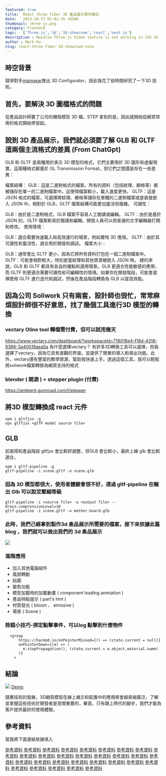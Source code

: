 ```yaml
---
featured: true
title:  React three fiber 3D 產品展示實作筆記
date:   2023-10-27 01:01:35 +0300
thumbnail: three-js.png
category: Frontend
tags:   ['Three.js','3d','3d-showroom','react','next js']
description : Resolve Three.js Video texture is not working in iOS 16 
author : Mark Ku
slug: react-three-fiber-3d-showroom-note
---
```

## 時空背景
競爭對手[maingear](https://maingear.com/maingear-mg-1-live-3d-configurator/
)推出 3D Configurator，因此我花了些時間研究了一下3D 技術。

## 首先，要解決 3D 圖檔格式的問題
從產品設計師要了公司的機殼模型 3D 檔，STEP 拿到的是，因此就開始從網頁常用的格式開始學習起。

## 說到 3D 產品展示，我們就必須要了解 GLB 和 GLTF 這兩個主流格式的差異 (From ChatGpt)
GLB 和 GLTF 是兩種用於表示 3D 模型的格式，它們主要用於 3D 圖形和虛擬現實。這兩種格式都基於 GL Transmission Format，但它們之間還是存在一些差異：

檔案結構：
GLB：這是二進制格式的檔案，所有的資料（包括紋理、網格等）都被儲存在單一的二進制檔案中。這使得檔案較小，載入速度更快。
GLTF：這是 JSON 格式的檔案，可選擇將紋理、網格等儲存在單獨的二進制檔案或是直接嵌入 JSON 中。相對於 GLB，GLTF 檔案結構可能更加靈活但複雜。
可讀性：

GLB：由於是二進制格式，GLB 檔案不容易人工閱讀或編輯。
GLTF：由於是基於 JSON 的，GLTF 檔案較易於閱讀和編輯。開發人員可以用普通的文字編輯器打開和修改。
使用情境：

GLB：適合需要快速載入和高效運行的場景，例如實時 3D 應用。
GLTF：由於其可讀性和靈活性，適合用於開發和調試。
檔案大小：

GLB：通常會比 GLTF 更小，因為它將所有資料打包在一個二進制檔案中。
GLTF：可能會相對較大，特別是當紋理和其他資源被嵌入 JSON 時。
總的來說，GLB 和 GLTF 都具有各自的優點和適用場景。GLB 更適合性能敏感的應用，而 GLTF 則更適合需要可讀性和可編輯性的情境。如果你在開發階段，可能會選擇使用 GLTF 進行迭代和調試，然後在產品階段轉換為 GLB 以提高效能。

## 因為公司 Soliwork 只有兩套，設計師也很忙，常常麻煩設計師很不好意思，找了幾個工具進行3D 模型的轉換
### vectary Oline tool 轉檔需付費，但可以試用幾天
https://www.vectary.com/dashboard/?workspaceId=718018e4-f18d-4318-9386-3a40019aea5a
為什麼選擇vectary？
有許多3D轉換工具可以選擇，但我選擇了vectary，因為它具有直觀的界面，並提供了簡單的導入和導出功能。此外，vectary還有豐富的教學資源，幫助我快速上手。透過這個工具，我可以輕鬆將soliwork檔案轉換為網頁支持的格式
### blender ( 開源 ) + stepper plugin (付費)
https://ambient.gumroad.com/l/stepper

##  將3D 模型轉換成 react 元件
```
npm i gltfjsx -g
npx gltfjsx <glTF model source file>

```
## GLB 
前面得知產品階段 gltfjsx 會比較好調整，但GLB 會比較小，最終上線 glb 會比較適合，
```
npm i gltf-pipeline -g
gltf-pipeline -i scene.gltf -o scene.glb 
```
### 因為 3D 模型都很大，使用者體驗會很不好，透過 gltf-pipeline  在輸出 Glb 可以設定壓縮等級
```
gltf-pipeline -i <source file> -o <output file> --draco.compressionLevel=10
gltf-pipeline -i scene.gltf -o mother-board.glb
```
### 此時，我們己經拿到製作3d 產品展示所需要的檔案，接下來依據此篇 blog ，我們就可以做出我們的 3d 產品展示
![](1.png)

### 進階應用
* 加入其他電腦組件 
* 風扇轉動 
* 貼圖
* 變色功能
* 模型加載時的加載動畫 ( component loading anmiation )
* 產品特點提示 ( part's hint )
* 材質發光 ( bloom 、 emissive )
* 場景 ( Scene )

### 除錯小技巧-挷定點擊事件，可以log 點擊到什麼物件
```
  <group            
      https://hackmd.io/onPointerMissed={() => (state.current = null)}
      onPointerDown={(e) => (
        e.stopPropagation(), (state.current = e.object.material.name)
      )}
    >
```
## 結論
![](2.png)
[Demo](https://3d.ibuypower.com/)

隨著技術的發展，3D網頁模型在線上展示和配置中的應用將會越來越廣泛，了解並掌握這些技術於開發者是至關重要的，畢竟，只有跟上時代的腳步，我們才能為客戶提供最好的使用體驗。

## 參考資料
幫我將下面連結依據填入 

[參考資料](https://www.vectary.com/3d-modeling-blog/vectary-3d-converter-import-more-than-sixty-3d-file-formats/)
[參考資料](https://www.vectary.com/)
[參考資料](https://maingear.com/maingear-mg-1-live-3d-configurator/)
[參考資料](https://parametric-architecture.com/8-free-browser-based-3d-modeling-software-for-beginners/)
[參考資料](https://github.com/pmndrs/gltfjsx)
[參考資料](https://gltf.pmnd.rs/)
[參考資料](https://sketchfab.com/feed)
[參考資料](https://github.com/facebookincubator/FBX2glTF/releases)
[參考資料](https://juejin.cn/post/7070009731099656229?fbclid=IwAR336hISkigeYAP3ONzjjRYSgAQjojmO4WEX_lPV9hr15Zh99TuRFHhIbic)
[參考資料](https://www.zakeke.com/#)
[參考資料](https://blog.logrocket.com/configure-3d-models-react-three-fiber/)
[參考資料](https://keyboardsimulator.xyz/)
[參考資料](https://admin-fts.threekit.com/signin)
[參考資料](https://zhuanlan.zhihu.com/p/349803849)
[參考資料](https://github.com/weianweigan/DuSwToglTF/releases)
[參考資料](https://zhuanlan.zhihu.com/p/97961663)
[參考資料](https://www.keyshot.com/)
[參考資料](https://sketchfab.com/search?q=coding&type=models)
[參考資料](https://keyboardsimulator.xyz/)
[參考資料](https://zhuanlan.zhihu.com/p/469548652)
[參考資料](https://codesandbox.io/s/r3f-image-loader-4u8oy?from-embed=&file=/src/App.js:0-765)
[參考資料](https://dev.to/wawasensei/creating-a-3d-table-configurator-with-react-three-fiber-1dl2)
[參考資料](https://juejin.cn/post/7046043181406191629)
[參考資料](https://zhuanlan.zhihu.com/p/601278889)
[參考資料](https://threejs.org/editor/)
[參考資料](https://github.com/belopot/3d-product-configurator/tree/master/src)
[參考資料](https://dribbble.com/tags/configurator?page=2&s=popular)
[參考資料](https://juejin.cn/post/7171075542882451463)
[參考資料](https://blog.csdn.net/tucHUan1/article/details/119063265)
[參考資料](https://hackmd.io/@TANGRAMxAR/ry9UbdEEP)